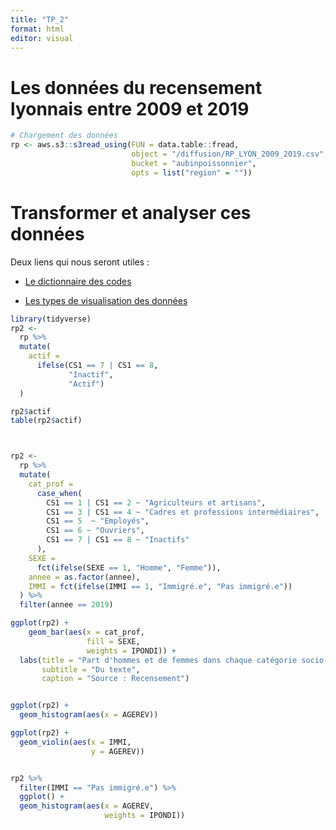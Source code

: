 ```yaml
---
title: "TP_2"
format: html
editor: visual
---
```


# Les données du recensement lyonnais entre 2009 et 2019

```r
# Chargement des données
rp <- aws.s3::s3read_using(FUN = data.table::fread,
                           object = "/diffusion/RP_LYON_2009_2019.csv",
                           bucket = "aubinpoissonnier",
                           opts = list("region" = ""))
```

# Transformer et analyser ces données

Deux liens qui nous seront utiles :

-   [Le dictionnaire des codes](https://www.data-to-viz.com/)

-   [Les types de visualisation des données](https://www.data-to-viz.com/)

```r
library(tidyverse)
rp2 <- 
  rp %>%
  mutate(
    actif = 
      ifelse(CS1 == 7 | CS1 == 8,
             "Inactif",
             "Actif")
  )

rp2$actif
table(rp2$actif)



rp2 <-
  rp %>%
  mutate(
    cat_prof =
      case_when(
        CS1 == 1 | CS1 == 2 ~ "Agriculteurs et artisans",
        CS1 == 3 | CS1 == 4 ~ "Cadres et professions intermédiaires",
        CS1 == 5  ~ "Employés",
        CS1 == 6 ~ "Ouvriers",
        CS1 == 7 | CS1 == 8 ~ "Inactifs"
      ),
    SEXE =
      fct(ifelse(SEXE == 1, "Homme", "Femme")),
    annee = as.factor(annee),
    IMMI = fct(ifelse(IMMI == 1, "Immigré.e", "Pas immigré.e"))
  ) %>%
  filter(annee == 2019)

```

```r
ggplot(rp2) +
    geom_bar(aes(x = cat_prof,
                 fill = SEXE,
                 weights = IPONDI)) +
  labs(title = "Part d'hommes et de femmes dans chaque catégorie socio-professionnelle de la population lyonnaise en 2019",
       subtitle = "Du texte",
       caption = "Source : Recensement")


ggplot(rp2) +
  geom_histogram(aes(x = AGEREV))

ggplot(rp2) +
  geom_violin(aes(x = IMMI,
                  y = AGEREV))


rp2 %>%
  filter(IMMI == "Pas immigré.e") %>%
  ggplot() +
  geom_histogram(aes(x = AGEREV,
                     weights = IPONDI))
```
